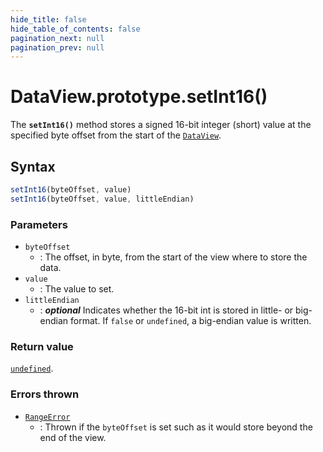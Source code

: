 ```yaml
---
hide_title: false
hide_table_of_contents: false
pagination_next: null
pagination_prev: null
---
```

# DataView.prototype.setInt16()

The **`setInt16()`** method stores a signed 16-bit integer
(short) value at the specified byte offset from the start of the [`DataView`](../../../globals/DataView/DataView.mdx).

## Syntax

```js
setInt16(byteOffset, value)
setInt16(byteOffset, value, littleEndian)
```

### Parameters

- `byteOffset`
  - : The offset, in byte, from the start of the view where to store the data.
- `value`
  - : The value to set.
- `littleEndian`
  - : _**optional**_ Indicates whether the 16-bit int is stored in
    little- or big-endian format. If `false` or
    `undefined`, a big-endian value is written.

### Return value

[`undefined`](../../../globals/undefined.mdx).

### Errors thrown

- [`RangeError`](../../RangeError/RangeError.mdx)
  - : Thrown if the `byteOffset` is set such as it would store beyond the end
    of the view.
